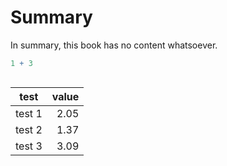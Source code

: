 # Summary

In summary, this book has no content whatsoever.

```r
1 + 3
```
:::: {.columns}
::: {.column width="50%"}

test|value
-----|-----:
test 1|2.05
test 2|1.37
test 3|3.09

:::
::::